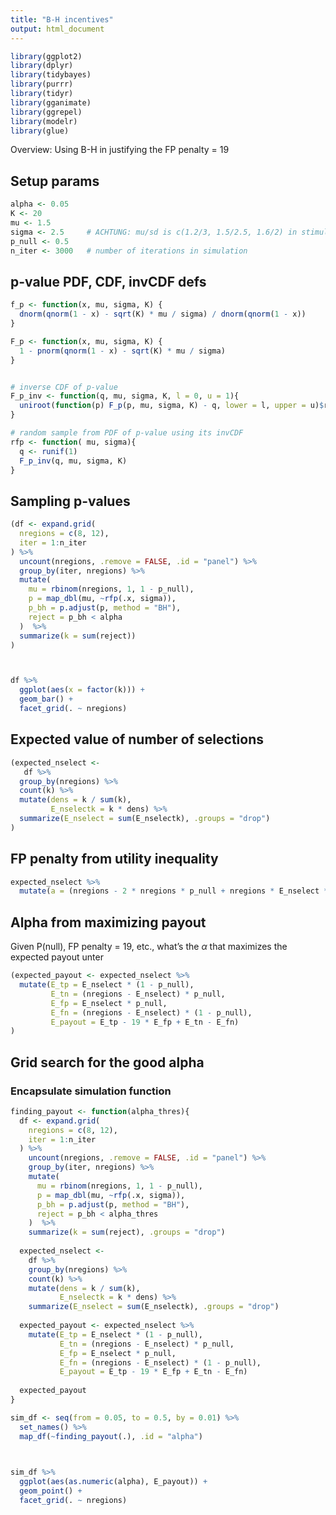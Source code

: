 ```yaml
---
title: "B-H incentives"
output: html_document
---
```



```r
library(ggplot2)
library(dplyr)
library(tidybayes)
library(purrr)
library(tidyr)
library(gganimate)
library(ggrepel)
library(modelr)
library(glue)
```

Overview: Using B-H in justifying the FP penalty = 19

## Setup params

```r
alpha <- 0.05
K <- 20
mu <- 1.5
sigma <- 2.5     # ACHTUNG: mu/sd is c(1.2/3, 1.5/2.5, 1.6/2) in stimuli
p_null <- 0.5
n_iter <- 3000   # number of iterations in simulation
```

## p-value PDF, CDF, invCDF defs

```r
f_p <- function(x, mu, sigma, K) {
  dnorm(qnorm(1 - x) - sqrt(K) * mu / sigma) / dnorm(qnorm(1 - x))
}

F_p <- function(x, mu, sigma, K) {
  1 - pnorm(qnorm(1 - x) - sqrt(K) * mu / sigma)
}


# inverse CDF of p-value
F_p_inv <- function(q, mu, sigma, K, l = 0, u = 1){
  uniroot(function(p) F_p(p, mu, sigma, K) - q, lower = l, upper = u)$root
}

# random sample from PDF of p-value using its invCDF
rfp <- function( mu, sigma){
  q <- runif(1)
  F_p_inv(q, mu, sigma, K)
}
```


## Sampling p-values


```r
(df <- expand.grid(
  nregions = c(8, 12),
  iter = 1:n_iter
) %>%
  uncount(nregions, .remove = FALSE, .id = "panel") %>%
  group_by(iter, nregions) %>%
  mutate(
    mu = rbinom(nregions, 1, 1 - p_null), 
    p = map_dbl(mu, ~rfp(.x, sigma)), 
    p_bh = p.adjust(p, method = "BH"),
    reject = p_bh < alpha
  )  %>%
  summarize(k = sum(reject)) 
)



df %>%
  ggplot(aes(x = factor(k))) +
  geom_bar() + 
  facet_grid(. ~ nregions)
```
## Expected value of number of selections

```r
(expected_nselect <-
   df %>%
  group_by(nregions) %>%
  count(k) %>% 
  mutate(dens = k / sum(k),
         E_nselectk = k * dens) %>%
  summarize(E_nselect = sum(E_nselectk), .groups = "drop")
)
```

## FP penalty from utility inequality

```r
expected_nselect %>%
  mutate(a = (nregions - 2 * nregions * p_null + nregions * E_nselect * p_null)/(E_nselect * p_null))

```

## Alpha from maximizing payout

Given P(null), FP penalty = 19, etc., what's the $\alpha$ that maximizes the expected payout unter 

```r
(expected_payout <- expected_nselect %>%
  mutate(E_tp = E_nselect * (1 - p_null),
         E_tn = (nregions - E_nselect) * p_null,
         E_fp = E_nselect * p_null,
         E_fn = (nregions - E_nselect) * (1 - p_null),
         E_payout = E_tp - 19 * E_fp + E_tn - E_fn)
)
```



## Grid search for the good alpha

### Encapsulate simulation function


```r
finding_payout <- function(alpha_thres){
  df <- expand.grid(
    nregions = c(8, 12),
    iter = 1:n_iter
  ) %>%
    uncount(nregions, .remove = FALSE, .id = "panel") %>%
    group_by(iter, nregions) %>%
    mutate(
      mu = rbinom(nregions, 1, 1 - p_null), 
      p = map_dbl(mu, ~rfp(.x, sigma)), 
      p_bh = p.adjust(p, method = "BH"),
      reject = p_bh < alpha_thres
    )  %>%
    summarize(k = sum(reject), .groups = "drop") 
  
  expected_nselect <-
    df %>%
    group_by(nregions) %>%
    count(k) %>% 
    mutate(dens = k / sum(k),
           E_nselectk = k * dens) %>%
    summarize(E_nselect = sum(E_nselectk), .groups = "drop")
  
  expected_payout <- expected_nselect %>%
    mutate(E_tp = E_nselect * (1 - p_null),
           E_tn = (nregions - E_nselect) * p_null,
           E_fp = E_nselect * p_null,
           E_fn = (nregions - E_nselect) * (1 - p_null),
           E_payout = E_tp - 19 * E_fp + E_tn - E_fn)
  
  expected_payout
}

```


```r
sim_df <- seq(from = 0.05, to = 0.5, by = 0.01) %>%
  set_names() %>%
  map_df(~finding_payout(.), .id = "alpha") 
 


sim_df %>% 
  ggplot(aes(as.numeric(alpha), E_payout)) + 
  geom_point() + 
  facet_grid(. ~ nregions)


  
```



